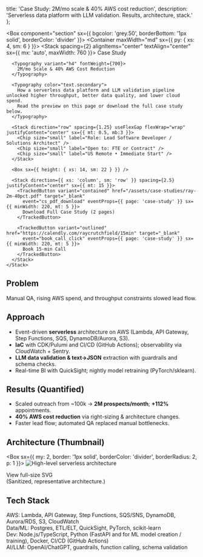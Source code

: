   title: 'Case Study: 2M/mo scale & 40% AWS cost reduction',
  description: 'Serverless data platform with LLM validation. Results, architecture, stack.'
};




<Box component="section" sx={{ bgcolor: 'grey.50', borderBottom: '1px solid', borderColor: 'divider' }}>
  <Container maxWidth="md" sx={{ py: { xs: 4, sm: 6 } }}>
    <Stack spacing={2} alignItems="center" textAlign="center" sx={{ mx: 'auto', maxWidth: 760 }}>
      <Typography variant="overline" color="text.secondary">Case Study</Typography>

      <Typography variant="h4" fontWeight={700}>
        2M/mo Scale & 40% AWS Cost Reduction
      </Typography>

      <Typography color="text.secondary">
        How a serverless data platform and LLM validation pipeline unlocked higher throughput, better data quality, and lower cloud spend.
        Read the preview on this page or download the full case study below. 
      </Typography>

      <Stack direction="row" spacing={1.25} useFlexGap flexWrap="wrap" justifyContent="center" sx={{ mt: 0.5, mb:3 }}>
        <Chip size="small" label="Role: Lead Software Developer / Solutions Architect" />
        <Chip size="small" label="Open to: FTE or Contract" />
        <Chip size="small" label="US Remote • Immediate Start" />
      </Stack>

      <Box sx={{ height: { xs: 14, sm: 22 } }} />

      <Stack direction={{ xs: 'column', sm: 'row' }} spacing={2.5} justifyContent="center" sx={{ mt: 15 }}>
        <TrackedButton variant="contained" href="/assets/case-studies/ray-2m-40pct.pdf" target="_blank"
          event="cs_pdf_download" eventProps={{ page: 'case-study' }} sx={{ minWidth: 220, mt: 5 }}>
          Download Full Case Study (2 pages)
        </TrackedButton>

        <TrackedButton variant="outlined" href="https://calendly.com/raycrutchfield/15min" target="_blank"
          event="book_call_click" eventProps={{ page: 'case-study' }} sx={{ minWidth: 220, mt: 5 }}>
          Book 15-min Call
        </TrackedButton>
      </Stack>
    </Stack>
  </Container>
</Box>


<Prose>
  <MDXClient>

## Problem
Manual QA, rising AWS spend, and throughput constraints slowed lead flow.

## Approach
- Event-driven **serverless** architecture on AWS (Lambda, API Gateway, Step Functions, SQS, DynamoDB/Aurora, S3).
- **IaC** with CDK/Pulumi and CI/CD (GitHub Actions); observability via CloudWatch + Sentry.
- **LLM data validation & text→JSON** extraction with guardrails and schema checks.
- Real-time BI with QuickSight; nightly model retraining (PyTorch/sklearn).

## Results (Quantified)
- Scaled outreach from ~100k → **2M prospects/month**; **+112%** appointments.
- **40% AWS cost reduction** via right-sizing & architecture changes.
- Faster lead flow; automated QA replaced manual bottlenecks.

## Architecture (Thumbnail)
<Box sx={{ my: 2, border: '1px solid', borderColor: 'divider', borderRadius: 2, p: 1 }}>
  <Image
    src="/assets/case-studies/2m-architecture.v1.svg"
    alt="High-level serverless architecture"
    width={1200}
    height={675}
    priority
  />
</Box>

<MLink href="/assets/case-studies/2m-architecture.v1.svg" target="_blank" rel="noopener">
  View full-size SVG
</MLink>
<br />
<Typography variant="caption" color="text.secondary">
  (Sanitized, representative architecture.)
</Typography>

## Tech Stack
AWS: Lambda, API Gateway, Step Functions, SQS/SNS, DynamoDB, Aurora/RDS, S3, CloudWatch  
Data/ML: Postgres, ETL/ELT, QuickSight, PyTorch, scikit-learn  
Dev: Node.js/TypeScript, Python (FastAPI and for ML model creation / training), Docker, CI/CD (GitHub Actions)  
AI/LLM: OpenAI/ChatGPT, guardrails, function calling, schema validation

  </MDXClient>
</Prose>

